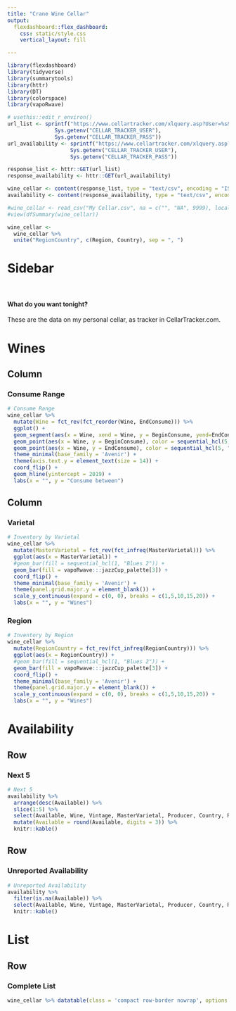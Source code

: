 ```yaml
---
title: "Crane Wine Cellar"
output: 
  flexdashboard::flex_dashboard:
    css: static/style.css
    vertical_layout: fill

---
```


<!--html_preserve-->
<style>
@import url('https://fonts.googleapis.com/css?family=Caveat|Source+Sans+Pro&display=swap');
</style>
<!--/html_preserve-->

```r
library(flexdashboard)
library(tidyverse)
library(summarytools)
library(httr)
library(DT)
library(colorspace)
library(vapoRwave)
```

```r
# usethis::edit_r_environ()
url_list <- sprintf("https://www.cellartracker.com/xlquery.asp?User=%s&Password=%s&Format=csv&Table=List", 
               Sys.getenv("CELLAR_TRACKER_USER"), 
               Sys.getenv("CELLAR_TRACKER_PASS"))
url_availability <- sprintf("https://www.cellartracker.com/xlquery.asp?User=%s&Password=%s&Format=csv&Table=Availability", 
                    Sys.getenv("CELLAR_TRACKER_USER"), 
                    Sys.getenv("CELLAR_TRACKER_PASS"))

response_list <- httr::GET(url_list)
response_availability <- httr::GET(url_availability)

wine_cellar <- content(response_list, type = "text/csv", encoding = "ISO-8859-1")
availability <- content(response_availability, type = "text/csv", encoding = "ISO-8859-1")

#wine_cellar <- read_csv("My Cellar.csv", na = c("", "NA", 9999), locale = locale(encoding = "ISO-8859-1"))
#view(dfSummary(wine_cellar))

wine_cellar <- 
  wine_cellar %>% 
  unite("RegionCountry", c(Region, Country), sep = ", ")
```

Sidebar {.sidebar}
=======================================================================

<br />

#### What do you want tonight?

These are the data on my personal cellar, as tracker in CellarTracker.com. 


Wines 
=======================================================================

Column {data-width=600}
-----------------------------------------------------------------------

### Consume Range

```r
# Consume Range
wine_cellar %>% 
  mutate(Wine = fct_rev(fct_reorder(Wine, EndConsume))) %>%
  ggplot() +
  geom_segment(aes(x = Wine, xend = Wine, y = BeginConsume, yend=EndConsume), color = "grey") +
  geom_point(aes(x = Wine, y = BeginConsume), color = sequential_hcl(5, "Blues 2")[3], size = 3 ) +
  geom_point(aes(x = Wine, y = EndConsume), color = sequential_hcl(5, "Blues 2")[1], size = 3 ) +
  theme_minimal(base_family = 'Avenir') +
  theme(axis.text.y = element_text(size = 14)) +
  coord_flip() +
  geom_hline(yintercept = 2019) +
  labs(x = "", y = "Consume between")
```

Column {data-width=400}
-----------------------------------------------------------------------
   
### Varietal

```r
# Inventory by Varietal
wine_cellar %>% 
  mutate(MasterVarietal = fct_rev(fct_infreq(MasterVarietal))) %>%
  ggplot(aes(x = MasterVarietal)) +
  #geom_bar(fill = sequential_hcl(1, "Blues 2")) +
  geom_bar(fill = vapoRwave:::jazzCup_palette[3]) +
  coord_flip() +
  theme_minimal(base_family = 'Avenir') +
  theme(panel.grid.major.y = element_blank()) +
  scale_y_continuous(expand = c(0, 0), breaks = c(1,5,10,15,20)) +
  labs(x = "", y = "Wines")
```   
    
### Region

```r
# Inventory by Region
wine_cellar %>% 
  mutate(RegionCountry = fct_rev(fct_infreq(RegionCountry))) %>%
  ggplot(aes(x = RegionCountry)) +
  #geom_bar(fill = sequential_hcl(1, "Blues 2")) +
  geom_bar(fill = vapoRwave:::jazzCup_palette[3]) +
  coord_flip() +
  theme_minimal(base_family = 'Avenir') +
  theme(panel.grid.major.y = element_blank()) +
  scale_y_continuous(expand = c(0, 0), breaks = c(1,5,10,15,20)) +
  labs(x = "", y = "Wines")
```

Availability {data-orientation=rows}
=======================================================================

Row {data-height=200}
-----------------------------------------------------------------------
   
### Next 5

```r
# Next 5
availability %>% 
  arrange(desc(Available)) %>% 
  slice(1:5) %>% 
  select(Available, Wine, Vintage, MasterVarietal, Producer, Country, Region, CScore, ComBegin, ComEnd) %>% 
  mutate(Available = round(Available, digits = 3)) %>% 
  knitr::kable()
```   
    
Row
-----------------------------------------------------------------------

### Unreported Availability

```r
# Unreported Availability
availability %>% 
  filter(is.na(Available)) %>% 
  select(Available, Wine, Vintage, MasterVarietal, Producer, Country, Region, CScore) %>% 
  knitr::kable()
```

List {data-orientation=rows}
=======================================================================

Row {data-height=650}
-----------------------------------------------------------------------

### Complete List

```r
wine_cellar %>% datatable(class = 'compact row-border nowrap', options = list(pageLength = 20))
```
